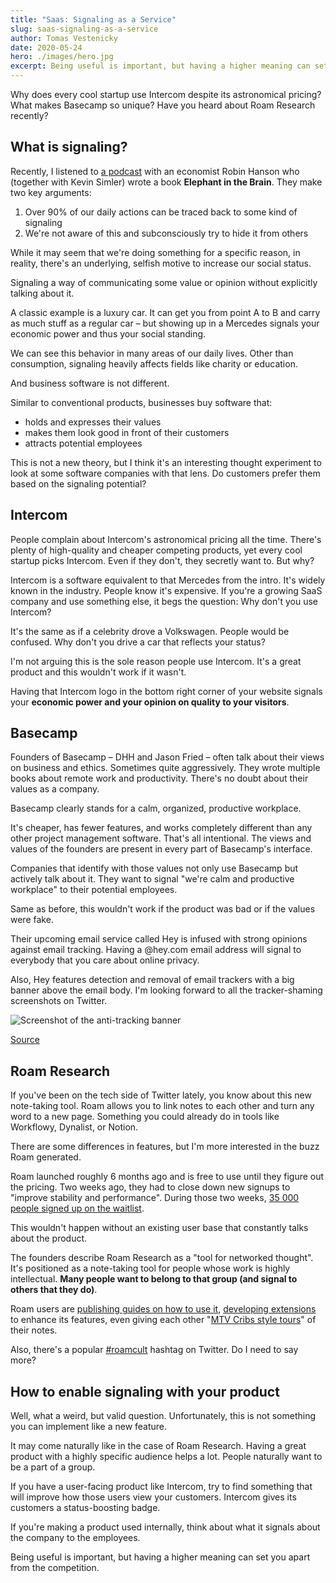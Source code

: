 ```yaml
---
title: "Saas: Signaling as a Service"
slug: saas-signaling-as-a-service
author: Tomas Vestenicky
date: 2020-05-24
hero: ./images/hero.jpg
excerpt: Being useful is important, but having a higher meaning can set you apart from the competition.
---
```


Why does every cool startup use Intercom despite its astronomical pricing? What makes Basecamp so unique? Have you heard about Roam Research recently?

## What is signaling?

Recently, I listened to [a podcast](https://medium.com/conversations-with-tyler/robin-hanson-tyler-cowen-signaling-the-elephant-in-the-brain-e1444b69baa7) with an economist Robin Hanson who (together with Kevin Simler) wrote a book **Elephant in the Brain**. They make two key arguments:

1.  Over 90% of our daily actions can be traced back to some kind of signaling
2.  We're not aware of this and subconsciously try to hide it from others

While it may seem that we're doing something for a specific reason, in reality, there's an underlying, selfish motive to increase our social status.

Signaling a way of communicating some value or opinion without explicitly talking about it.

A classic example is a luxury car. It can get you from point A to B and carry as much stuff as a regular car – but showing up in a Mercedes signals your economic power and thus your social standing.

We can see this behavior in many areas of our daily lives. Other than consumption, signaling heavily affects fields like charity or education.

And business software is not different.

Similar to conventional products, businesses buy software that:

- holds and expresses their values
- makes them look good in front of their customers
- attracts potential employees

This is not a new theory, but I think it's an interesting thought experiment to look at some software companies with that lens. Do customers prefer them based on the signaling potential?

## Intercom

People complain about Intercom's astronomical pricing all the time. There's plenty of high-quality and cheaper competing products, yet every cool startup picks Intercom. Even if they don't, they secretly want to. But why?

Intercom is a software equivalent to that Mercedes from the intro. It's widely known in the industry. People know it's expensive. If you're a growing SaaS company and use something else, it begs the question: Why don't you use Intercom?

It's the same as if a celebrity drove a Volkswagen. People would be confused. Why don't you drive a car that reflects your status?

I'm not arguing this is the sole reason people use Intercom. It's a great product and this wouldn't work if it wasn't.

Having that Intercom logo in the bottom right corner of your website signals your **economic power and your opinion on quality to your visitors**.

## Basecamp

Founders of Basecamp – DHH and Jason Fried – often talk about their views on business and ethics. Sometimes quite aggressively. They wrote multiple books about remote work and productivity. There's no doubt about their values as a company.

Basecamp clearly stands for a calm, organized, productive workplace.

It's cheaper, has fewer features, and works completely different than any other project management software. That's all intentional. The views and values of the founders are present in every part of Basecamp's interface.

Companies that identify with those values not only use Basecamp but actively talk about it. They want to signal "we're calm and productive workplace" to their potential employees.

Same as before, this wouldn't work if the product was bad or if the values were fake.

Their upcoming email service called Hey is infused with strong opinions against email tracking. Having a @hey.com email address will signal to everybody that you care about online privacy.

Also, Hey features detection and removal of email trackers with a big banner above the email body. I'm looking forward to all the tracker-shaming screenshots on Twitter.

![Screenshot of the anti-tracking banner](./images/tracker.jpeg)

[Source](https://twitter.com/dhh/status/1253400002291875840)

## Roam Research

If you've been on the tech side of Twitter lately, you know about this new note-taking tool. Roam allows you to link notes to each other and turn any word to a new page. Something you could already do in tools like Workflowy, Dynalist, or Notion.

There are some differences in features, but I'm more interested in the buzz Roam generated.

Roam launched roughly 6 months ago and is free to use until they figure out the pricing. Two weeks ago, they had to close down new signups to "improve stability and performance". During those two weeks, [35 000 people signed up on the waitlist](https://twitter.com/Conaw/status/1263895637675761666).

This wouldn't happen without an existing user base that constantly talks about the product.

The founders describe Roam Research as a "tool for networked thought". It's positioned as a note-taking tool for people whose work is highly intellectual. **Many people want to belong to that group (and signal to others that they do)**.

Roam users are [publishing guides on how to use it](https://nesslabs.com/roam-research-workflow-tips), [developing extensions](https://twitter.com/wirtzdan/status/1262464297579446273) to enhance its features, even giving each other "[MTV Cribs style tours](https://twitter.com/TheAnnaGat/status/1264172874304290816)" of their notes.

Also, there's a popular [#roamcult](https://twitter.com/hashtag/RoamCult) hashtag on Twitter. Do I need to say more?

## How to enable signaling with your product

Well, what a weird, but valid question. Unfortunately, this is not something you can implement like a new feature.

It may come naturally like in the case of Roam Research. Having a great product with a highly specific audience helps a lot. People naturally want to be a part of a group.

If you have a user-facing product like Intercom, try to find something that will improve how those users view your customers. Intercom gives its customers a status-boosting badge.

If you're making a product used internally, think about what it signals about the company to the employees.

Being useful is important, but having a higher meaning can set you apart from the competition.
